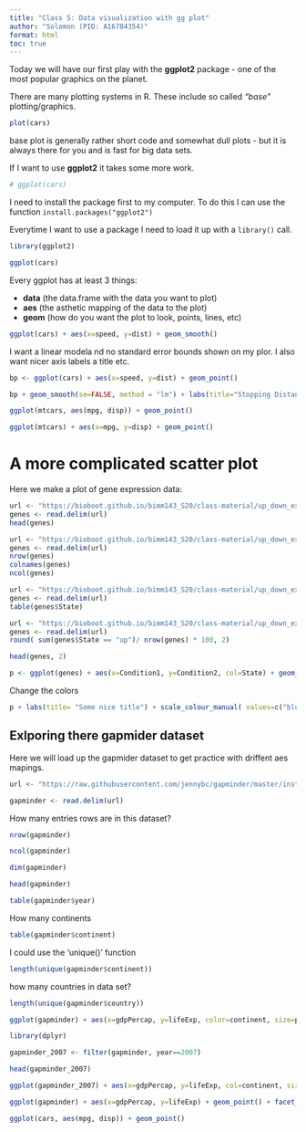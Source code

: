 ```yaml
---
title: "Class 5: Data visualization with gg plot"
author: "Solomon (PID: A16784354)"
format: html
toc: true
---
```


Today we will have our first play with the **ggplot2** package - one of the most popular graphics on the planet. 

There are many plotting systems in R. These include so called *"base"* plotting/graphics.

```r
plot(cars)
```

base plot is generally rather short code and somewhat dull plots - but it is always there for you and is fast for big data sets. 


If I want to use **ggplot2** it takes some more work. 

```r
# ggplot(cars)
```


I need to install the package first to my computer. To do this I can use the function `install.packages("ggplot2")`

Everytime I want to use a package I need to load it up with a `library()` call. 

```r
library(ggplot2)
```

```r
ggplot(cars)
```



Every ggplot has at least 3 things: 

- **data** (the data.frame with the data you want to plot)
- **aes** (the asthetic mapping of the data to the plot)
- **geom** (how do you want the plot to look, points, lines, etc)


```r
ggplot(cars) + aes(x=speed, y=dist) + geom_smooth()
```


I want a linear modela nd no standard error bounds shown on my plor. I also want nicer axis labels a title etc. 


```r
bp <- ggplot(cars) + aes(x=speed, y=dist) + geom_point()
```


```r
bp + geom_smooth(se=FALSE, method = "lm") + labs(title="Stopping Distance of Old Cars", x="speed (MPH)", y="Distance (ft)", caption= "From the 'cars' dataset") + theme_bw()
```
```r
ggplot(mtcars, aes(mpg, disp)) + geom_point()
```

```r
ggplot(mtcars) + aes(x=mpg, y=disp) + geom_point()
```


# A more complicated scatter plot 

Here we make a plot of gene expression data: 

```r
url <- "https://bioboot.github.io/bimm143_S20/class-material/up_down_expression.txt"
genes <- read.delim(url)
head(genes)
```

```r
url <- "https://bioboot.github.io/bimm143_S20/class-material/up_down_expression.txt"
genes <- read.delim(url)
nrow(genes)
colnames(genes)
ncol(genes)

```

```r
url <- "https://bioboot.github.io/bimm143_S20/class-material/up_down_expression.txt"
genes <- read.delim(url)
table(genes$State)  

```

```r
url <- "https://bioboot.github.io/bimm143_S20/class-material/up_down_expression.txt"
genes <- read.delim(url)
round( sum(genes$State == "up")/ nrow(genes) * 100, 2)


```




```r
head(genes, 2)
```

```r
p <- ggplot(genes) + aes(x=Condition1, y=Condition2, col=State) + geom_point()

```


Change the colors

```r
p + labs(title= "Some nice title") + scale_colour_manual( values=c("blue","gray","red") )

```

## Exlporing there gapmider dataset

Here we will load up the gapmider dataset to get practice with driffent aes mapings.

```r
url <- "https://raw.githubusercontent.com/jennybc/gapminder/master/inst/extdata/gapminder.tsv"

gapminder <- read.delim(url)
```

How many entries rows are in this dataset?

```r
nrow(gapminder)
```

```r
ncol(gapminder)
```

```r
dim(gapminder)
```


```r
head(gapminder)
```



```r
table(gapminder$year)


```

How many continents 

```r
table(gapminder$continent)  
```

I could use the 'unique()' function

```r
length(unique(gapminder$continent))
```


how many countries in data set?

```r
length(unique(gapminder$country))
```

```r

ggplot(gapminder) + aes(x=gdpPercap, y=lifeExp, color=continent, size=pop) + geom_point(alpha=0.5)
```
```r
library(dplyr)

gapminder_2007 <- filter(gapminder, year==2007)

head(gapminder_2007)

```
```r
ggplot(gapminder_2007) + aes(x=gdpPercap, y=lifeExp, col=continent, size=pop) + geom_point(alpha=0.2)
```


```r
ggplot(gapminder) + aes(x=gdpPercap, y=lifeExp) + geom_point() + facet_wrap(~continent)
```

```r
ggplot(cars, aes(mpg, disp)) + geom_point()
```



